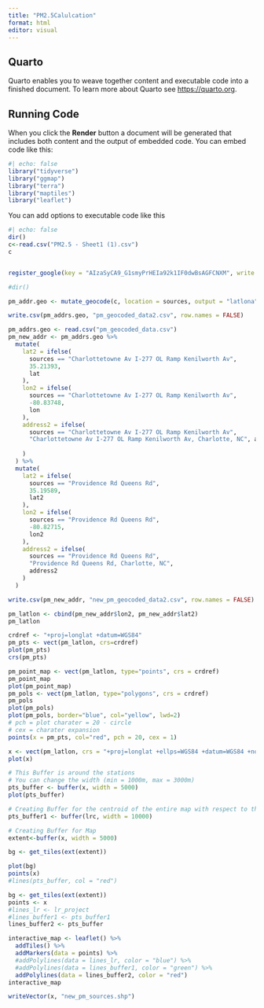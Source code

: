 ```yaml
---
title: "PM2.5Calulcation"
format: html
editor: visual
---
```


## Quarto

Quarto enables you to weave together content and executable code into a finished document. To learn more about Quarto see <https://quarto.org>.

## Running Code

When you click the **Render** button a document will be generated that includes both content and the output of embedded code. You can embed code like this:

```r
#| echo: false
library("tidyverse")
library("ggmap")
library("terra")
library("maptiles")
library("leaflet")
```

You can add options to executable code like this

```r
#| echo: false
dir()
c<-read.csv("PM2.5 - Sheet1 (1).csv")
c


register_google(key = "AIzaSyCA9_G1smyPrHEIa92k1IF0dwBsAGFCNXM", write = TRUE)

#dir()

pm_addr.geo <- mutate_geocode(c, location = sources, output = "latlona")
```

```r
write.csv(pm_addrs.geo, "pm_geocoded_data2.csv", row.names = FALSE)
```

```r
pm_addrs.geo <- read.csv("pm_geocoded_data.csv")
pm_new_addr <- pm_addrs.geo %>% 
  mutate(
    lat2 = ifelse(
      sources == "Charlottetowne Av I-277 OL Ramp Kenilworth Av", 
      35.21393, 
      lat
    ), 
    lon2 = ifelse(
      sources == "Charlottetowne Av I-277 OL Ramp Kenilworth Av", 
      -80.83748, 
      lon
    ),
    address2 = ifelse(
      sources == "Charlottetowne Av I-277 OL Ramp Kenilworth Av", 
      "Charlottetowne Av I-277 OL Ramp Kenilworth Av, Charlotte, NC", address
      
    )
  ) %>% 
  mutate(
    lat2 = ifelse(
      sources == "Providence Rd Queens Rd", 
      35.19589, 
      lat2
    ), 
    lon2 = ifelse(
      sources == "Providence Rd Queens Rd", 
      -80.82715, 
      lon2
    ),
    address2 = ifelse(
      sources == "Providence Rd Queens Rd", 
      "Providence Rd Queens Rd, Charlotte, NC",
      address2
    )
  )
```

```r
write.csv(pm_new_addr, "new_pm_geocoded_data2.csv", row.names = FALSE)
```

```r
pm_latlon <- cbind(pm_new_addr$lon2, pm_new_addr$lat2)
pm_latlon
```

```r
crdref <- "+proj=longlat +datum=WGS84"
pm_pts <- vect(pm_latlon, crs=crdref)
plot(pm_pts)
crs(pm_pts)
```

```r
pm_point_map <- vect(pm_latlon, type="points", crs = crdref)
pm_point_map
plot(pm_point_map)
pm_pols <- vect(pm_latlon, type="polygons", crs = crdref)
pm_pols
plot(pm_pols)
plot(pm_pols, border="blue", col="yellow", lwd=2)
# pch = plot charater = 20 - circle 
# cex = charater expansion
points(x = pm_pts, col="red", pch = 20, cex = 1)
```

```r
x <- vect(pm_latlon, crs = "+proj=longlat +ellps=WGS84 +datum=WGS84 +no_defs")
plot(x)

# This Buffer is around the stations
# You can change the width (min = 1000m, max = 3000m)
pts_buffer <- buffer(x, width = 5000)
plot(pts_buffer)

# Creating Buffer for the centroid of the entire map with respect to the polygon
pts_buffer1 <- buffer(lrc, width = 10000)

# Creating Buffer for Map
extent<-buffer(x, width = 5000)

bg <- get_tiles(ext(extent))

plot(bg)
points(x)
#lines(pts_buffer, col = "red")
```

```r
bg <- get_tiles(ext(extent))
points <- x
#lines_lr <- lr_project
#lines_buffer1 <- pts_buffer1
lines_buffer2 <- pts_buffer

interactive_map <- leaflet() %>%
  addTiles() %>%
  addMarkers(data = points) %>%
  #addPolylines(data = lines_lr, color = "blue") %>%
  #addPolylines(data = lines_buffer1, color = "green") %>%
  addPolylines(data = lines_buffer2, color = "red")
interactive_map
```

```r
writeVector(x, "new_pm_sources.shp")
```
